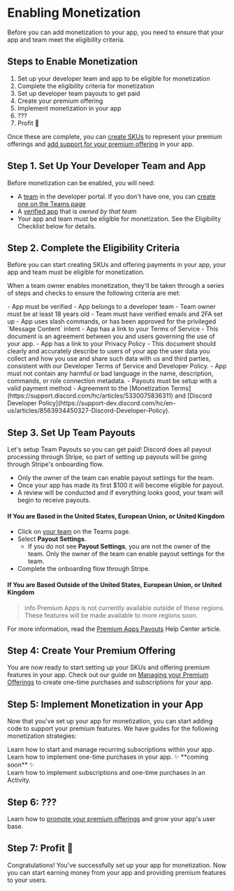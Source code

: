 # Enabling Monetization

Before you can add monetization to your app, you need to ensure that your app and team meet the eligibility criteria. 

## Steps to Enable Monetization

1. Set up your developer team and app to be eligible for monetization
2. Complete the eligibility criteria for monetization
3. Set up developer team payouts to get paid
4. Create your premium offering
5. Implement monetization in your app
6. ???
7. Profit 🤑

Once these are complete, you can [create SKUs](#DOCS_MONETIZATION_MANAGING_SKUS/creating-a-sku) to represent your premium offerings and [add support for your premium offering](#DOCS_MONETIZATION_ENABLING_MONETIZATION/step-5-implement-monetization-in-your-app) in your app.

## Step 1. Set Up Your Developer Team and App

Before monetization can be enabled, you will need:

- A [team](#DOCS_TOPICS_TEAMS) in the developer portal. If you don't have one, you can [create one on the Teams page](https://discord.com/developers/teams)
- A [verified app](https://support-dev.discord.com/hc/en-us/articles/23926564536471-How-Do-I-Get-My-App-Verified) that is _owned by that team_
- Your app and team must be eligible for monetization. See the Eligibility Checklist below for details.

## Step 2. Complete the Eligibility Criteria

Before you can start creating SKUs and offering payments in your app, your app and team must be eligible for monetization.

 When a team owner enables monetization, they'll be taken through a series of steps and checks to ensure the following criteria are met:

<Collapsible title="Eligibility Checklist" icon="list" open>
- App must be verified
- App belongs to a developer team
- Team owner must be at least 18 years old
- Team must have verified emails and 2FA set up
- App uses slash commands, or has been approved for the privileged `Message Content` intent
- App has a link to your Terms of Service
  - This document is an agreement between you and users governing the use of your app.
- App has a link to your Privacy Policy
  - This document should clearly and accurately describe to users of your app the user data you collect and how you use and share such data with us and third parties, consistent with our Developer Terms of Service and Developer Policy.
- App must not contain any harmful or bad language in the name, description, commands, or role connection metadata.
- Payouts must be setup with a valid payment method
- Agreement to the [Monetization Terms](https://support.discord.com/hc/articles/5330075836311) and [Discord Developer Policy](https://support-dev.discord.com/hc/en-us/articles/8563934450327-Discord-Developer-Policy).
</Collapsible>

## Step 3. Set Up Team Payouts

Let's setup Team Payouts so you can get paid! Discord does all payout processing through Stripe, so part of setting up payouts will be going through Stripe's onboarding flow.

- Only the owner of the team can enable payout settings for the team.
- Once your app has made its first $100 it will become eligible for payout.
- A review will be conducted and if everything looks good, your team will begin to receive payouts.

#### If You are Based in the United States, European Union, or United Kingdom

- Click on [your team](https://discord.com/developers/teams) on the Teams page.
- Select **Payout Settings**.
  - If you do not see **Payout Settings**, you are not the owner of the team. Only the owner of the team can enable payout settings for the team.
- Complete the onboarding flow through Stripe.

#### If You are Based Outside of the United States, European Union, or United Kingdom

> info
> Premium Apps is not currently available outside of these regions. These features will be made available to more regions soon.

For more information, read the [Premium Apps Payouts](https://support-dev.discord.com/hc/articles/17299902720919) Help Center article.

## Step 4: Create Your Premium Offering
You are now ready to start setting up your SKUs and offering premium features in your app. Check out our guide on [Managing your Premium Offerings](#DOCS_MONETIZATION_MANAGING_SKUS/creating-a-sku) to create one-time purchases and subscriptions for your app.

## Step 5: Implement Monetization in your App
Now that you've set up your app for monetization, you can start adding code to support your premium features. We have guides for the following monetization strategies:

<Container>
  <Card title="Implementing App Subscriptions" link="#DOCS_MONETIZATION_IMPLEMENTING_APP_SUBSCRIPTIONS" icon="ShopIcon">
    Learn how to start and manage recurring subscriptions within your app.
  </Card>
  <Card title="Implementing One-Time Purchases" link="#DOCS_MONETIZATION_IMPLEMENTING_ONE-TIME_PURCHASES" icon="ShopIcon">
    Learn how to implement one-time purchases in your app.
  </Card>
  <Card title="Implementing Purchases in Activities" icon="AppsIcon">
    ✨ **coming soon** ✨ <br />
    Learn how to implement subscriptions and one-time purchases in an Activity. 
  </Card>
</Container>

## Step 6: ???
Learn how to [promote your premium offerings](#DOCS_MONETIZATION_MANAGING_SKUS/promoting-your-premium-offerings) and grow your app's user base.

## Step 7: Profit 🤑
Congratulations! You've successfully set up your app for monetization. Now you can start earning money from your app and providing premium features to your users.